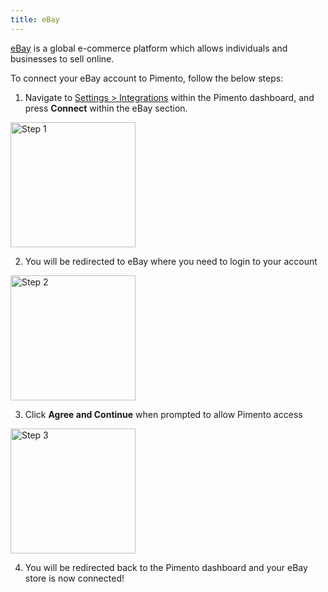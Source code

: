 ```yaml
---
title: eBay
---
```


[eBay](https://www.ebay.co.uk/) is a global e-commerce platform which allows individuals and businesses to sell online.

To connect your eBay account to Pimento, follow the below steps:

1. Navigate to [Settings > Integrations](https://web.tryhutch.co.uk/clients/settings/integrations) within the Pimento dashboard, and press **Connect** within the eBay section.

<img height="200" src="/images/ebay-1.png" alt="Step 1" />

2. You will be redirected to eBay where you need to login to your account

<img height="200" src="/images/ebay-2.png" alt="Step 2" />

3. Click **Agree and Continue** when prompted to allow Pimento access

<img height="200" src="/images/ebay-3.png" alt="Step 3" />

4. You will be redirected back to the Pimento dashboard and your eBay store is now connected!
